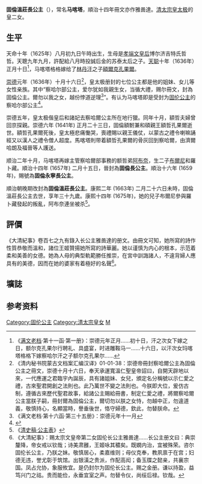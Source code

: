 {{東亞女性歷史人物
| 名稱=固倫溫莊長公主
| 身份=[[清朝|清朝]]公主
| 畫像=
| 說明=
| 姓=爱新觉罗
| 名=马喀塔
| 封爵=[[公主|公主]]
| 位號=
| 封號=固倫溫莊長公主、永宁公主，固倫長公主，固倫永寧長公主
| 出生年=1625年
| 逝世年=1663年
| 夫=[[额哲|额哲]]，[[阿布奈|阿布奈]]
| 子=布尔尼
| 父親=[[皇太极|清太宗皇太极]]
| 同胞姊妹=
| 母親=[[孝端文皇后|孝端文皇后]]
|}}
'''固倫溫莊長公主'''（{{bd|1625年||1663年||catIdx=M}}），常名'''马喀塔'''{{來源請求|（{{lang-mnc|ᠮᠠᡴᠠᡨᠠ|z=Makata}}）}}，順治十四年冊文亦作雅啚達。[[皇太极|清太宗皇太极]]的皇二女。

==生平==

天命十年（1625年）八月初九日午時出生，生母是[[孝端文皇后|孝端文皇后]]博尔济吉特氏哲哲。天聰九年九月，許配給八月時投誠后金的苏泰太后之子。[[天聪|天聪]]十年（1636年）正月十日<ref>《[[满文老档|满文老档]]·第十一函·第一册》：崇德元年正月......初十日，汗之次女下嫁之日，额尔克孔果尔行聘礼、具盛宴，时进雕鞍马一......十六日，以汗次女玛喀塔格格下嫁察哈尔汗之子额尔克孔果尔......</ref>，马喀塔格格嫁给了[[林丹汗|林丹汗]]之子[[额哲|額爾克孔果爾]]。

[[崇德|崇德]]元年（1636年）十月十六日<ref>《清内秘书院蒙古文档案汇编汉译》01-01-38：崇德帝冊封察哈爾公主為固倫公主之冊文，崇德十月十六日，奉天承運寬溫仁聖皇帝詔曰，自開天辟地以來，一代應運之君臨宇內誕辰，具有諸姐妹、女兒，頒定名分稱號以示仁愛之禮，古來聖君開創之法則也。此乃萬世不變之法則也。今朕即大位，爰仿古制，遵循古來歷代聖君故事，給諸公主賜給冊書，制定仁愛之禮，將爾察哈爾公主當朕子嗣，冊封爾為固倫公主，爾切勿以朕之女恃，勿越中正，勿違道義，敬慎持心，名顯當時，譽垂後世，恪守婦德，欽此，勿替朕命。</ref>，皇太极册封的七位公主都是他的姐妹、女儿等女性亲族。其中“察哈尔部公主，爱尔犹如我親生女，当循大禮，赐尔冊文，封為固倫公主。爾勿以我之女，越份悖道逆理<ref>《满文老档·第十六函·第三十五册》：崇德元年十一月</ref>”。有认为马喀塔即是受封为[[固伦公主|固伦公主]]的察哈尔部公主<ref>{{cite journal en
|quotes = 
|last = 
|first = 
|author = 王艳春
|coauthors = 
|date = 2011
|year = 
|month = 
|title = 《清太祖、太宗朝公主考证拾零》
|journal = 沈阳故宫博物院院刊
|volume = 
|issue = 2011年总第11期
|pages = 
|publisher = 沈阳故宫博物院
|location = 辽宁省沈阳市
|issn = 
|pmid = 
|doi = 
|bibcode = 
|oclc = 
|id = 
|url = http://www.cnki.com.cn/Journal/I-I4-SYBW-2011.htm
|language = Zh-hans
|format = 
|accessdate = 
|laysummary = 
|laysource = 
|laydate = 
|quote = 
|archive-date = 2019-06-06
|archive-url = https://web.archive.org/web/20190606022208/http://www.cnki.com.cn/Journal/I-I4-SYBW-2011.htm
|dead-url = no
}}</ref>。

崇德五年，皇太极偕皇后和諸妃去察哈爾公主所在地行獵。同年十月，額哲夫婦曾回京探親。崇德六年 (1641年) 正月二十三日，固倫額駙兼和碩親王額哲孔果爾逝世。額哲孔果爾死後，皇太極悲痛慟哭，喪禮賜以親王儀仗，以蒙古之禮令喇嘛誦經又以漢人之禮令僧人超度。馬喀塔則带着額哲孔果爾的骨灰回到察哈爾，由濟爾哈朗及福晉等人護送。

顺治二年十月，马喀塔再嫁主管察哈爾部事務的额哲弟[[阿布奈|阿布奈]]，生二子[[布爾尼|布爾尼]]和羅卜藏。順治十四年 (1657年) 二月十五日，晉封為'''固倫長公主'''。順治十六年 (1659年)，賜號為'''固倫永寧長公主'''。

順治朝晚期改封為'''固倫溫莊長公主'''。康熙二年 (1663年) 二月二十六日未時，固倫溫莊長公主去世，享年三十九歲。康熙十四年 (1675年)，她的兒子布爾尼參與羅卜藏發起的叛亂，阿布奈連坐被杀<ref>《[[s:清史稿/卷166|清史稿·公主表]]》</ref>。

==評價==

《大清紀事》卷百七之九有錄入长公主雅啚達的册文。由冊文可知，她所寫的詩作性質恭敬而溫和，諸位王姬贊揚她所寫的詩華麗。她以谨慎为内心的根本，示范着柔和美善的女德。她為人母的典型軌範勝任推崇，在宮中訓誨諸人，不違背婦人應具有的美德，因而在她的婆家有着極好的名聲<ref>《大清紀事》：赐太宗文皇帝第二女固伦长公主雅啚達......长公主册文曰：典崇釐降，帝女戒以钦哉；诗美肃雝，王姬咏其穠矣。既嫺内治，宜被殊荣。咨尔固伦长公主，乃朕之妹。敬慎居心，柔嘉维则；母仪克奉，教夙禀于在宫；妇德无违，誉尤彰于筑馆。出银潢之贵派，作配高闳；备玉牒之懿亲，共襄宗国。凤占允协，象服攸宜。是仍封尔为固伦长公主。赐之金册。谦以持盈，益笃兴门之祜。贵而能俭，永垂宜室之声。勿替令仪，尚绥后禄。钦哉。</ref>。

==壙誌==

{{quote|制曰：溫莊長公主，太宗文皇帝之女、世祖章皇帝之姊、朕之姑也。生於天命十年八月初九日午時，卒於康熙二年二月二十六日未時，春秋三十有九。ト以本年十月二十一日窆於妙兒溝。嗚呼！朕纘鴻緒，念系皇祖之女、皇考同氣之親，方期駢集繁祉、永享大年，何意遽爾奄逝。朕懷震悼，曷其有極。為ト兆域，併設垣宇；窀穸之文，式從古制；祭享之儀，爰考典章。勒之貞珉，用誌生歿之年月，惟靈其永妥於是焉。}}

==参考资料==
<div style="font-size:small" class="references-2column"> 
<references />
</div>

[[Category:固伦公主|Category:固伦公主]]
[[Category:清太宗皇女|Category:清太宗皇女]]
[[Category:愛新覺羅氏|M]]